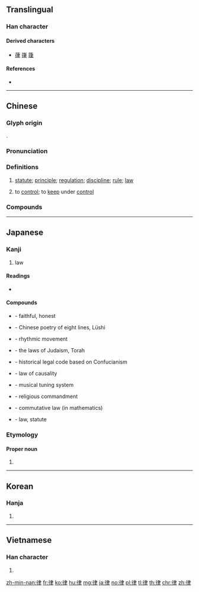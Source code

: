 {{character info/new}}
==Translingual==

===Han character===
{{Han char|rn=60|rad=彳|as=06|sn=9|four=25207|canj=HOLQ|ids=⿰彳聿}}

====Derived characters====
* [[葎]] [[嵂]] [[箻]]

====References====
* {{Han ref|kx=0366.170|dkj=10097|dj=0687.110|hdz=20821.010|uh=5F8B|ud=24459|bh=ABDF|bd=43999}}

----

==Chinese==
{{zh-forms}}

===Glyph origin===
{{Han etym}}
{{Han compound|彳|聿|c1=s|c2=p|ls=psc}}.

===Pronunciation===
{{zh-pron
|m=lǜ
|c=leot6
|h=pfs=li̍t
|md=lŭk
|mn=lu̍t
|w=5liq
|mc=y
|oc=y
|cat=n,v
}}

===Definitions===
{{zh-hanzi}}

# [[statute]]; [[principle]]; [[regulation]]; [[discipline]]; [[rule]]; [[law]]
#: {{zh-x|法律|law}}
# to [[control]]; to [[keep]] under [[control]]

===Compounds===
{{zh-der|律動|律己|律例|律令|律師|律詩|律條|旋律|卒律律|律賦|千篇一律|大清律|他律|律藏|嚴於律己|慣性定律|十二律|底特律|律尺|三一律|勃律|倍比定律|必律律|不律頭|心律不整|德律風|律科|律法|律曆志|律宗|律動教學|律動感|律切|律儀|平均律|庫侖定律|四分律|律度|光出律|如律令|定律|刑律|九章律|律呂正義|倍律|律律|不律|協律|因果律|律魁|七律|主旋律|心律|六律|乞留曲律|一律|五律|律呂|漫無紀律|法律漏洞|法律審|法律|戒律|排律|法律學|槓桿定律|本律|曲律|瀛奎律髓|概然律|查理定律|樂律|抱令守律|方頭不律|格律|矛盾律|析律貳端|玉律金科|挾書律|摩西律法|清規戒律|法律行為|析律舞文|時律|新律|排中律|歐姆定律|荊棘律|詞律|運動定律|詩律|黃金律|金科玉律|聲律|韻律操|結合律|竽律|菲律賓|鬱律|餘弦定律|耶律|虎克定律|韻律體操|音律|韻律|赤留出律|週期律|軍律|足律律|醫門法律|自律|紀律|讀律|節律|規律性|規律|赫柏定律}}

----

==Japanese==

===Kanji===
{{ja-kanji|grade=6|rs=彳06}}

# law

====Readings====
* {{ja-readings|kanon=[[りつ]] (ritsu)|goon=[[りち]] (richi)|kun=[[のり]] (nori)}}

====Compounds====
* {{ja-l|律儀}} - faithful, honest
* {{ja-l|律詩}} - Chinese poetry of eight lines, Lüshi
* {{ja-l|律動}} - rhythmic movement
* {{ja-l|律法}} - the laws of Judaism, Torah
* {{ja-l|律令}} - historical legal code based on Confucianism
* {{ja-l|因果律}} - law of causality
* {{ja-l|音律}} - musical tuning system
* {{ja-l|戒律}} - religious commandment
* {{ja-l|可換律}} - commutative law (in mathematics)
* {{ja-l|法律}} - law, statute

===Etymology===
{{ja-kanjitab|りつ|yomi=o}}

====Proper noun====
{{ja-pos|proper noun|りつ}}

# {{given name|female|lang=ja}}

----

==Korean==

===Hanja===
{{ko-hanja|hangeul=[[률]]>[[율]]}}

# {{defn|lang=ko|sort=彳06}}

----

==Vietnamese==

===Han character===
{{vi-hantu|[[luật]], [[lót]], [[lọt]], [[rút]], [[rụt]], [[sụt]], [[suốt]], [[trót]], [[luốt]], [[rọt]], [[sốt]], [[trốt]], [[trút]]|rs=彳06}}

# {{defn|lang=vi|sort=彳06}}

[[zh-min-nan:律]]
[[fr:律]]
[[ko:律]]
[[hu:律]]
[[mg:律]]
[[ja:律]]
[[no:律]]
[[pl:律]]
[[tl:律]]
[[th:律]]
[[chr:律]]
[[zh:律]]